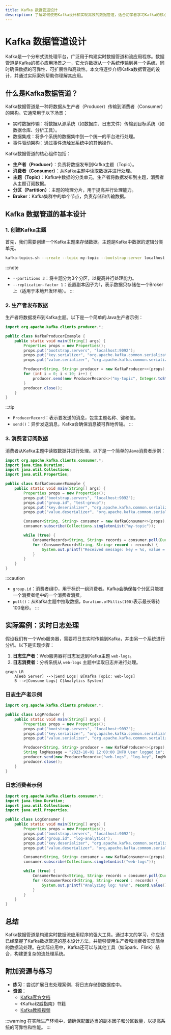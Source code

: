 ```yaml
---
title: Kafka 数据管道设计
description: 了解如何使用Kafka设计和实现高效的数据管道，适合初学者学习Kafka的核心概念和实际应用。
---
```


# Kafka 数据管道设计

Kafka是一个分布式流处理平台，广泛用于构建实时数据管道和流应用程序。数据管道是Kafka的核心应用场景之一，它允许数据从一个系统传输到另一个系统，同时确保数据的可靠性、可扩展性和高效性。本文将逐步介绍Kafka数据管道的设计，并通过实际案例帮助你理解其应用。

## 什么是Kafka数据管道？

Kafka数据管道是一种将数据从生产者（Producer）传输到消费者（Consumer）的架构。它通常用于以下场景：
- 实时数据传输：将数据从源系统（如数据库、日志文件）传输到目标系统（如数据仓库、分析工具）。
- 数据集成：将多个系统的数据集中到一个统一的平台进行处理。
- 事件驱动架构：通过事件流触发系统中的其他操作。

Kafka数据管道的核心组件包括：
- **生产者（Producer）**：负责将数据发布到Kafka主题（Topic）。
- **消费者（Consumer）**：从Kafka主题中读取数据并进行处理。
- **主题（Topic）**：Kafka中数据的分类单元，生产者将数据发布到主题，消费者从主题订阅数据。
- **分区（Partition）**：主题的物理分片，用于提高并行处理能力。
- **Broker**：Kafka集群中的单个节点，负责存储和传输数据。

## Kafka 数据管道的基本设计

### 1. 创建Kafka主题
首先，我们需要创建一个Kafka主题来存储数据。主题是Kafka中数据的逻辑分类单元。

```bash
kafka-topics.sh --create --topic my-topic --bootstrap-server localhost:9092 --partitions 3 --replication-factor 1
```

:::note
- `--partitions 3`：将主题分为3个分区，以提高并行处理能力。
- `--replication-factor 1`：设置副本因子为1，表示数据只存储在一个Broker上（适用于本地开发环境）。
:::

### 2. 生产者发布数据
生产者将数据发布到Kafka主题。以下是一个简单的Java生产者示例：

```java
import org.apache.kafka.clients.producer.*;

public class KafkaProducerExample {
    public static void main(String[] args) {
        Properties props = new Properties();
        props.put("bootstrap.servers", "localhost:9092");
        props.put("key.serializer", "org.apache.kafka.common.serialization.StringSerializer");
        props.put("value.serializer", "org.apache.kafka.common.serialization.StringSerializer");

        Producer<String, String> producer = new KafkaProducer<>(props);
        for (int i = 0; i < 10; i++) {
            producer.send(new ProducerRecord<>("my-topic", Integer.toString(i), "Message " + i));
        }
        producer.close();
    }
}
```

:::tip
- `ProducerRecord`：表示要发送的消息，包含主题名称、键和值。
- `send()`：异步发送消息，Kafka会确保消息被可靠地传输。
:::

### 3. 消费者订阅数据
消费者从Kafka主题中读取数据并进行处理。以下是一个简单的Java消费者示例：

```java
import org.apache.kafka.clients.consumer.*;
import java.time.Duration;
import java.util.Collections;
import java.util.Properties;

public class KafkaConsumerExample {
    public static void main(String[] args) {
        Properties props = new Properties();
        props.put("bootstrap.servers", "localhost:9092");
        props.put("group.id", "test-group");
        props.put("key.deserializer", "org.apache.kafka.common.serialization.StringDeserializer");
        props.put("value.deserializer", "org.apache.kafka.common.serialization.StringDeserializer");

        Consumer<String, String> consumer = new KafkaConsumer<>(props);
        consumer.subscribe(Collections.singletonList("my-topic"));

        while (true) {
            ConsumerRecords<String, String> records = consumer.poll(Duration.ofMillis(100));
            for (ConsumerRecord<String, String> record : records) {
                System.out.printf("Received message: key = %s, value = %s%n", record.key(), record.value());
            }
        }
    }
}
```

:::caution
- `group.id`：消费者组ID，用于标识一组消费者。Kafka会确保每个分区只能被一个消费者组中的一个消费者消费。
- `poll()`：从Kafka主题中拉取数据，`Duration.ofMillis(100)`表示最长等待100毫秒。
:::

## 实际案例：实时日志处理

假设我们有一个Web服务器，需要将日志实时传输到Kafka，并由另一个系统进行分析。以下是实现步骤：

1. **日志生产者**：Web服务器将日志发送到Kafka主题 `web-logs`。
2. **日志消费者**：分析系统从 `web-logs` 主题中读取日志并进行处理。

```mermaid
graph LR
    A[Web Server] -->|Send Logs| B[Kafka Topic: web-logs]
    B -->|Consume Logs| C[Analytics System]
```

### 日志生产者示例

```java
import org.apache.kafka.clients.producer.*;

public class LogProducer {
    public static void main(String[] args) {
        Properties props = new Properties();
        props.put("bootstrap.servers", "localhost:9092");
        props.put("key.serializer", "org.apache.kafka.common.serialization.StringSerializer");
        props.put("value.serializer", "org.apache.kafka.common.serialization.StringSerializer");

        Producer<String, String> producer = new KafkaProducer<>(props);
        String logMessage = "2023-10-01 12:00:00 INFO User logged in";
        producer.send(new ProducerRecord<>("web-logs", "log-key", logMessage));
        producer.close();
    }
}
```

### 日志消费者示例

```java
import org.apache.kafka.clients.consumer.*;
import java.time.Duration;
import java.util.Collections;
import java.util.Properties;

public class LogConsumer {
    public static void main(String[] args) {
        Properties props = new Properties();
        props.put("bootstrap.servers", "localhost:9092");
        props.put("group.id", "log-analytics");
        props.put("key.deserializer", "org.apache.kafka.common.serialization.StringDeserializer");
        props.put("value.deserializer", "org.apache.kafka.common.serialization.StringDeserializer");

        Consumer<String, String> consumer = new KafkaConsumer<>(props);
        consumer.subscribe(Collections.singletonList("web-logs"));

        while (true) {
            ConsumerRecords<String, String> records = consumer.poll(Duration.ofMillis(100));
            for (ConsumerRecord<String, String> record : records) {
                System.out.printf("Analyzing log: %s%n", record.value());
            }
        }
    }
}
```

## 总结

Kafka数据管道是构建实时数据流应用程序的强大工具。通过本文的学习，你应该已经掌握了Kafka数据管道的基本设计方法，并能够使用生产者和消费者实现简单的数据流处理。在实际应用中，Kafka还可以与其他工具（如Spark、Flink）结合，构建更复杂的流处理系统。

## 附加资源与练习

- **练习**：尝试扩展日志处理案例，将日志存储到数据库中。
- **资源**：
  - [Kafka官方文档](https://kafka.apache.org/documentation/)
  - 《Kafka权威指南》书籍
  - [Kafka教程视频](https://www.youtube.com/results?search_query=kafka+tutorial)

:::warning
在实际生产环境中，请确保配置适当的副本因子和分区数量，以提高系统的可靠性和性能。
:::